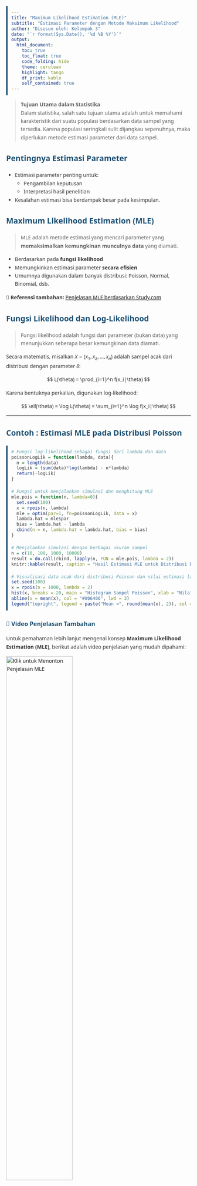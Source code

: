 ---
title: "Maximum Likelihood Estimation (MLE)"
subtitle: "Estimasi Parameter dengan Metode Maksimum Likelihood"
author: "Disusun oleh: Kelompok 3"
date: "`r format(Sys.Date(), '%d %B %Y')`"
output: 
  html_document:
    toc: true
    toc_float: true
    code_folding: hide
    theme: cerulean
    highlight: tango
    df_print: kable
    self_contained: true
---

<style>
body {
  font-family: 'Segoe UI', sans-serif;
  background-color: #fdfdfd;
  color: #333333;
  line-height: 1.6;
  padding: 20px;
}

h1, h2, h3 {
  color: #1b4f72;
}

code {
  background-color: #f5f5f5;
  padding: 2px 4px;
  border-radius: 4px;
}

pre {
  background-color: #f8f9f9;
  padding: 10px;
  border-left: 4px solid #1b4f72;
  overflow-x: auto;
}

table {
  border-collapse: collapse;
  width: 100%;
}

th, td {
  border: 1px solid #dddddd;
  text-align: center;
  padding: 8px;
}

th {
  background-color: #e9f7ef;
}
</style>

> **Tujuan Utama dalam Statistika**  
> Dalam statistika, salah satu tujuan utama adalah untuk memahami karakteristik dari suatu populasi berdasarkan data sampel yang tersedia. Karena populasi seringkali sulit dijangkau sepenuhnya, maka diperlukan metode estimasi parameter dari data sampel.

## Pentingnya Estimasi Parameter

- Estimasi parameter penting untuk:
  - Pengambilan keputusan
  - Interpretasi hasil penelitian
- Kesalahan estimasi bisa berdampak besar pada kesimpulan.

## Maximum Likelihood Estimation (MLE)

> MLE adalah metode estimasi yang mencari parameter yang **memaksimalkan kemungkinan munculnya data** yang diamati.

- Berdasarkan pada **fungsi likelihood**
- Memungkinkan estimasi parameter **secara efisien**
- Umumnya digunakan dalam banyak distribusi: Poisson, Normal, Binomial, dsb.

📌 **Referensi tambahan:** [Penjelasan MLE berdasarkan Study.com](https://study.com/learn/lesson/mle-likelihood-statistics.html)

## Fungsi Likelihood dan Log-Likelihood

> Fungsi likelihood adalah fungsi dari parameter (bukan data) yang menunjukkan seberapa besar kemungkinan data diamati.

Secara matematis, misalkan $X = (x_1, x_2, ..., x_n)$ adalah sampel acak dari distribusi dengan parameter $\theta$:

$$
L(\theta) = \prod_{i=1}^n f(x_i|\theta)
$$

Karena bentuknya perkalian, digunakan log-likelihood:

$$
\ell(\theta) = \log L(\theta) = \sum_{i=1}^n \log f(x_i|\theta)
$$

---

## Contoh : Estimasi MLE pada Distribusi Poisson

```{r poisson-mle-estimation, eval=TRUE, echo=TRUE, warning=FALSE, cache=FALSE}
# Fungsi log-likelihood sebagai fungsi dari lambda dan data
poissonLogLik = function(lambda, data){
  n = length(data)
  logLik = (sum(data)*log(lambda) - n*lambda)
  return(-logLik)
}

# Fungsi untuk menjalankan simulasi dan menghitung MLE
mle.pois = function(n, lambda=0){
  set.seed(100)
  x = rpois(n, lambda)
  mle = optim(par=1, fn=poissonLogLik, data = x)
  lambda.hat = mle$par
  bias = lambda.hat - lambda
  cbind(n = n, lambda.hat = lambda.hat, bias = bias)
}

# Menjalankan simulasi dengan berbagai ukuran sampel
n = c(10, 100, 1000, 10000)
result = do.call(rbind, lapply(n, FUN = mle.pois, lambda = 2))
knitr::kable(result, caption = "Hasil Estimasi MLE untuk Distribusi Poisson")

# Visualisasi data acak dari distribusi Poisson dan nilai estimasi lambda
set.seed(100)
x = rpois(n = 1000, lambda = 2)
hist(x, breaks = 20, main = "Histogram Sampel Poisson", xlab = "Nilai", col = "pink", border = "white")
abline(v = mean(x), col = "#006400", lwd = 3)
legend("topright", legend = paste("Mean ≈", round(mean(x), 2)), col = "#006400", lwd = 3)
```

### 🎥 Video Penjelasan Tambahan

Untuk pemahaman lebih lanjut mengenai konsep **Maximum Likelihood Estimation (MLE)**, berikut adalah video penjelasan yang mudah dipahami:

[![Klik untuk Menonton Penjelasan MLE](thumbnail.png){width=60%}](https://youtu.be/XepXtl9YKwc)

> 📌 *Sumber: YouTube – StatQuest with Josh Starmer*

---

## 📚 Daftar Pustaka

1. Study.com. (2023). *Statistical Estimation: Explanation & Overview*. Diakses dari: [https://study.com/academy/lesson/statistical-estimation-explanation-overview.html](https://study.com/academy/lesson/statistical-estimation-explanation-overview.html)

2. Study.com. (2023). *Maximum Likelihood Method | MLE Overview & Examples*. Diakses dari: [https://study.com/learn/lesson/mle-likelihood-statistics.html](https://study.com/learn/lesson/mle-likelihood-statistics.html)

3. YouTube – StatQuest with Josh Starmer. (2017). *Maximum Likelihood, clearly explained!!!* Diakses dari: [https://youtu.be/XepXtl9YKwc](https://youtu.be/XepXtl9YKwc)
